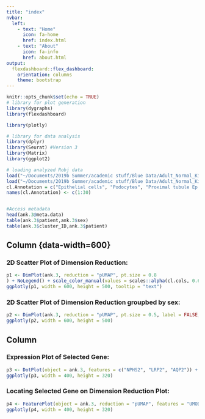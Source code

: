 ```yaml
---
title: "index"
nvbar: 
  left:
    - text: "Home"
      icon: fa-home
      href: index.html
    - text: "About"
      icon: fa-info
      href: about.html
output: 
  flexdashboard::flex_dashboard:
    orientation: columns
    theme: bootstrap
---
```


```r
knitr::opts_chunk$set(echo = TRUE)
# library for plot generation
library(dygraphs)
library(flexdashboard)

library(plotly)

# library for data analysis
library(dplyr)
library(Seurat) #Version 3
library(Matrix)
library(ggplot2)
```

```r
# loading analyzed Robj data
load("~/Documents/2019b Summer/academic stuff/Blue Data/Adult_Normal_Kidney_snDrop_Lake2019_NCOMM_Seuratv3.Robj")
load("~/Documents/2019b Summer/academic stuff/Blue Data/Adult_Normal_Kidney_snDrop_Lake2019_NCOMM_Cluster_Colors.Robj")
cl.Annotation = c("Epithelial cells", "Podocytes", "Proximal tubule Ep. cells (S1/S2)", "Proximal tubule Ep. cells (S2)", "PT Ep. cells - inflam. response", "PT Ep. cells - fibrinogen+ (S3)", "Proximal tubule Ep. Cells (S3)", "Decending thin limb", "Thin ascending limb", "Thin ascending limb", "Thin ascending limb", "Thick ascending limb - surgery", "Thick ascending limb", "Distal convoluted tubule", "Connecting tubule", "Collecting system - PCs (cortex)", "Collecting system - PCs - stressed", "Collecting duct - principal cells", "Collecting duct - intercalated cells", "Collecting duct - intercalated cells", "Collecting duct - intercalated cells", "Endothelial cells - glomerular cap.", "Endothelial cells - AVR", "Endothelial cells - AEA & DVR", "Endothelial cells", "Mesangial cells", "Vas. Sm. muscle cells/pericytes", "Interstitium", "Unknown - novel PT (S2) Ep. cells?", "Immune cells - macrophages")
names(cl.Annotation) <- c(1:30)


#Access metadata
head(ank.3@meta.data)
table(ank.3$patient,ank.3$sex)
table(ank.3$cluster_ID,ank.3$patient)
```

Column {data-width=600}{.tabset}
-------------------------------------

### 2D Scatter Plot of Dimension Reduction:

```r
p1 <- DimPlot(ank.3, reduction = "pUMAP", pt.size = 0.8 
) + NoLegend() + scale_color_manual(values = scales::alpha(cl.cols, 0.6), name = "ident") + aes(text = paste0("Cluster: ", ident, "\n", cl.Annotation[ident]))
ggplotly(p1, width = 600, height = 500, tooltip = "text")
```

### 2D Scatter Plot of Dimension Reduction groupbed by sex:
```r
p2 <- DimPlot(ank.3, reduction = "pUMAP", pt.size = 0.5, label = FALSE, group.by = "sex") 
ggplotly(p2, width = 600, height = 500)
```

Column {data-width=400}
-------------------------------------

### Expression Plot of Selected Gene:
```r
p3 <- DotPlot(object = ank.3, features = c("NPHS2", "LRP2", "AQP2")) + RotatedAxis()
ggplotly(p3, width = 400, height = 320)
```

### Locating Selected Gene on Dimension Reduction Plot:
```r
p4 <- FeaturePlot(object = ank.3, reduction = "pUMAP", features = "UMOD")
ggplotly(p4, width = 400, height = 320)
```
